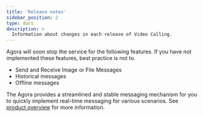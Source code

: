 ```yaml
---
title: 'Release notes'
sidebar_position: 2
type: docs
description: >
  Information about changes in each release of Video Calling.
---
```





Agora will soon stop the service for the following features. If you have not implemented these features, best practice is not to.

- Send and Receive Image or File Messages
- Historical messages
- Offline messages


The Agora <Vg k="MESS_SDK" /> provides a streamlined and stable messaging mechanism for you to quickly implement real-time messaging for various scenarios. See [product overview](../overview/product-overview) for more information.


<ReleaseNotes PRODUCT="Signaling" CLIENT="app" PATH="signaling" />

